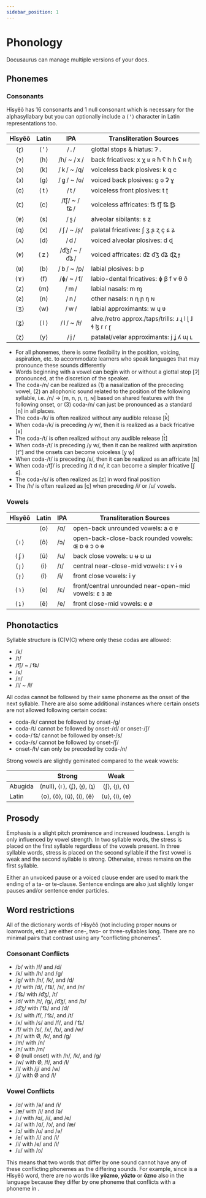 ```yaml
---
sidebar_position: 1
---
```



# Phonology

Docusaurus can manage multiple versions of your docs.

## Phonemes

### Consonants

Hîsyêô has 16 consonants and 1 null consonant which is necessary for the
alphasyllabary but you can optionally include a ⟨ ꞌ ⟩ character in Latin
representations too.

| Hîsyêô |  Latin   |      IPA      | Transliteration Sources                                    |
| :----: | :------: | :-----------: | ---------------------------------------------------------- |
| ⟨ɽ⟩  | ⟨ ꞌ ⟩ |     / . /     | glottal stops & hiatus: ʔ .                                |
| ⟨ɂ⟩  |  ⟨h⟩   |  /h/ ~ / x /  | back fricatives: x χ ʁ ʀ ħ ʕ h ɦ ʢ ʜ ɧ                     |
| ⟨ɔ⟩  |  ⟨k⟩   |  / k / ~ /q/  | voiceless back plosives: k q c                             |
| ⟨ꜿ⟩ |  ⟨g⟩   |  / ɡ͈ / ~ /ɢ/  | voiced back plosives: g ɢ ʡ ɣ                              |
| ⟨c⟩  | ⟨ t ⟩  |     / t /     | voiceless front plosives: t ʈ                              |
| ⟨ꞇ⟩ |  ⟨c⟩   | /t͡ʃ/ ~ / t͡ɕ / | voiceless affricates: t͡s  t͡ʃ  t͡ɕ  ʈ͡ʂ                       |
| ⟨ɐ⟩  |  ⟨s⟩   |     / s̟ /     | alveolar sibilants: s z                                    |
| ⟨ɋ⟩  |  ⟨x⟩   |  / ʃ / ~ /ʂ/  | palatal fricatives: ʃ ʒ ʂ ʐ ç ɕ ʑ                          |
| ⟨ʌ⟩  |  ⟨d⟩   |     / d /     | voiced alveolar plosives: d ɖ                              |
| ⟨ⱴ⟩ | ⟨ z ⟩  | /d͡ʒ/ ~ / d͡ʑ / | voiced affricates: d͡z d͡ʒ d͡ʑ ɖ͡ʐ ɟ                           |
| ⟨ʋ⟩  |  ⟨b⟩   |  / b / ~ /p/  | labial plosives:  b p                                      |
| ⟨ɤ⟩  |  ⟨f⟩   |  /ɸ/ ~ / f/  | labio-dental fricatives: ɸ β f v θ ð                       |
| ⟨ƶ⟩  |  ⟨m⟩   |     / m /     | labial nasals: m ɱ                                         |
| ⟨ƨ⟩  |  ⟨n⟩   |     / n /     | other nasals:  n ɳ ɲ ŋ ɴ                                   |
| ⟨ʒ⟩  |  ⟨w⟩   |     / w /     | labial approximants: w ɥ ʋ                                 |
| ⟨ʓ⟩  | ⟨ l ⟩  |  / l / ~ /ɫ/  | alve./retro approx./taps/trills: ɹ  ɻ  l  ɭ  ɺ ɬ ɮ  r  ɾ ɽ |
| ⟨ɀ⟩  |  ⟨y⟩   |     / j /     | patalal/velar approximants: j ʝ ʎ ɰ ʟ                      |

- For all phonemes, there is some flexibility in the position, voicing,
  aspiration, etc. to accommodate learners who speak languages that may
  pronounce these sounds differently
- Words beginning with a vowel can begin with or without a glottal stop [ʔ]
  pronounced, at the discretion of the speaker.
- The coda-/n/ can be realized as (1) a nasalization of the preceding vowel, (2)
  an allophonic sound related to the position of the following syllable, i.e.
  /n/ → [m, n, ɲ, ŋ, ɴ] based on shared features with the following onset, or
  (3) coda-/n/ can just be pronounced as a standard [n] in all places.
- The coda-/k/ is often realized without any audible release [k̚]
- When coda-/k/ is preceding /y w/, then it is realized as a back fricative [x]
- The coda-/t/ is often realized without any audible release [t̚]
- When coda-/t/ is preceding /y w/, then it can be realized with aspiration [tʰ]
  and the onsets can become voiceless [y̥ w̥]
- When coda-/t/ is preceding /s/, then it can be realized as an affricate [ʦ]
- When coda-/t͡ʃ/ is preceding /t d n/, it can become a simpler fricative [ʃ ɕ].
- The coda-/s/ is often realized as [z] in word final position
- The /h/ is often realized as [ç] when preceding /i/ or /u/ vowels.


### Vowels

| Hîsyêô  | Latin | IPA | Transliteration Sources                             |
| :-----: | :---: | --- | --------------------------------------------------- |
|         | ⟨o⟩ | /ɑ/ | open-back unrounded vowels: a ɑ ɐ                        |
| ⟨ ı ⟩ | ⟨ô⟩ | /ɔ/ | open-back-close-back rounded vowels: ɶ ɒ ɞ ɔ o ɵ               |
| ⟨ ʄ ⟩ | ⟨û⟩ | /u/ | back close vowels: u ʉ ʊ ɯ                          |
| ⟨ ȷ ⟩ | ⟨i⟩ | /ɪ/ | central near-close-mid vowels: ɪ ʏ ɨ ɘ       |
| ⟨ ɟ ⟩ | ⟨î⟩ | /i/ | front close vowels: i y                     |
| ⟨ ɿ ⟩ | ⟨e⟩ | /ɛ/ | front/central unrounded near-open-mid vowels: ɛ ɜ æ |
| ⟨ ʇ ⟩ | ⟨ê⟩ | /e/ | front close-mid vowels: e ø                         |

## Phonotactics

Syllable structure is (C)V(C) where only these codas are allowed:
- /k/
- /t/
- /t͡ʃ/ ~ / t͡ɕ/
- /s/
- /n/
- /l/ ~ /ɫ/

All codas cannot be followed by their same phoneme as the onset of the next
syllable. There are also some additional instances where certain onsets are not
allowed following certain codas:
- coda-/k/ cannot be followed by onset-/g/
- coda-/t/ cannot be followed by onset-/d/ or onset-/ʃ/
- coda-/ t͡ɕ/ cannot be followed by onset-/s/
- coda-/s/ cannot be followed by onset-/ʃ/
- onset-/h/ can only be preceded by coda-/n/

Strong vowels are slightly geminated compared to the weak vowels:

|         |               Strong               |        Weak         |
| ------- | :--------------------------------: | :-----------------: |
| Abugida | (null), ⟨ı ⟩, ⟨ʄ⟩, ⟨ɟ⟩, ⟨ʇ⟩ | ⟨ʃ⟩, ⟨ȷ⟩, ⟨ɿ⟩ |
| Latin   | ⟨o⟩, ⟨ô⟩, ⟨û⟩, ⟨i⟩, ⟨ê⟩  | ⟨u⟩, ⟨i⟩, ⟨e⟩ |

## Prosody

Emphasis is a slight pitch prominence and increased loudness. Length is only
influenced by vowel strength. In two syllable words, the stress is placed on the
first syllable regardless of the vowels present. In three syllable words, stress
is placed on the second syllable if the first vowel is weak and the second
syllable is strong. Otherwise, stress remains on the first syllable.

Either an unvoiced pause or a voiced clause ender are used to mark the ending of
a ta- or te-clause. Sentence endings are also just slightly longer pauses and/or
sentence ender particles.

## Word restrictions

All of the dictionary words of Hîsyêô (not including proper nouns or loanwords,
etc.) are either one-, two- or three-syllables long. There are no minimal pairs
that contrast using any “conflicting phonemes”.

### Consonant Conflicts
- /b/ with /f/ and /d/
- /k/ with /h/ and /g/
- /g/ with /h/, /k/, and /d/
- /t/ with /d/, / t͡ɕ/, /s/, and /n/
- / t͡ɕ/ with /d͡ʒ/, /t/
- /d/ with /t/, /g/, /d͡ʒ/, and /b/
- /d͡ʒ/ with / t͡ɕ/ and /d/
- /s/ with /f/, / t͡ɕ/, and /t/
- /x/ with /s/ and /f/, and / t͡ɕ/
- /f/ with /s/, /x/, /b/, and /w/
- /h/ with Ø, /k/, and /g/
- /m/ with /n/
- /n/ with /m/
- Ø (null onset) with /h/, /k/, and /g/
- /w/ with Ø, /f/, and /l/
- /l/ with /j/ and /w/
- /j/ with Ø and /l/

### Vowel Conflicts
- /ɑ/ with /ə/ and /i/           
- /æ/ with /i/ and /ə/    
- /ı / with /ɑ/, /i/, and /e/
- /ə/ with /ɑ/, /ɔ/, and /æ/
- /ɔ/ with /u/ and /ə/
- /e/ with /i/ and /i/
- /i/ with /e/ and /i/
- /u/ with /ɔ/

This means that two words that differ by one sound cannot have any of these
conflicting phonemes as the differing sounds. For example, since <HisyeoWord
is='yôcno'/> is a Hîsyêô word, there are no words like **yôzmo**, **yôzto** or
**ôzno** also in the language because they differ by one phoneme that conflicts
with a phoneme in <HisyeoWord is='yôcno'/>.

<HisyeoTooltip/>